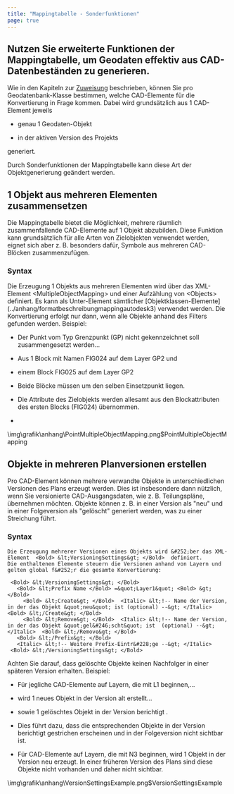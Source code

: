 ```yaml
---
title: "Mappingtabelle - Sonderfunktionen"
page: true
---
```

## Nutzen Sie erweiterte Funktionen der Mappingtabelle, um Geodaten effektiv aus CAD-Datenbest&#228;nden zu generieren.
Wie in den Kapiteln zur [Zuweisung](../anhang/formatbeschreibungmappingautodesk3)
 beschrieben, k&#246;nnen Sie pro Geodatenbank-Klasse bestimmen, welche CAD-Elemente f&#252;r die Konvertierung in Frage kommen. Dabei wird grunds&#228;tzlich aus 1 CAD-Element jeweils

-  genau 1 Geodaten-Objekt

-  in der aktiven Version des Projekts



generiert.

Durch Sonderfunktionen der Mappingtabelle kann diese Art der Objektgenerierung ge&#228;ndert werden.

## 1 Objekt aus mehreren Elementen zusammensetzen 
Die Mappingtabelle bietet die M&#246;glichkeit, mehrere r&#228;umlich zusammenfallende CAD-Elemente auf 1 Objekt abzubilden.
Diese Funktion kann grunds&#228;tzlich f&#252;r alle Arten von Zielobjekten verwendet werden, eignet sich aber z. B. besonders daf&#252;r, Symbole aus mehreren CAD-Bl&#246;cken zusammenzuf&#252;gen.

### Syntax 
<Info>
Die Erzeugung 1 Objekts aus mehreren Elementen wird &#252;ber das XML-Element  <Bold> &lt;MultipleObjectMapping&gt; </Bold>  und einer Aufz&#228;hlung von  <Bold> &lt;Objects&gt; </Bold>  definiert. Es kann als Unter-Element s&#228;mtlicher [Objektklassen-Elemente](../anhang/formatbeschreibungmappingautodesk3)
 verwendet werden.
</Info>

<Warning>
Die Konvertierung erfolgt nur dann, wenn alle Objekte anhand des Filters gefunden werden.
</Warning>


<Info>
Beispiel:

-  Der Punkt vom Typ <Bold> Grenzpunkt (GP) nicht gekennzeichnet </Bold>  soll zusammengesetzt werden...


-  Aus 1 Block mit Namen <Bold> FIG024 </Bold>  auf dem Layer <Bold> GP2 </Bold>  und


-  einem Block <Bold> FIG025 </Bold>  auf dem Layer <Bold> GP2 </Bold> 


-  Beide Bl&#246;cke m&#252;ssen um den selben Einsetzpunkt liegen.


-  Die Attribute des Zielobjekts werden allesamt aus den Blockattributen des ersten Blocks (FIG024) &#252;bernommen.






- 
<Image>\img\grafik\anhang\PointMultipleObjectMapping.png$PointMultipleObjectMapping</Image>


</Info>


## Objekte in mehreren Planversionen erstellen 
Pro CAD-Element k&#246;nnen mehrere verwandte Objekte in unterschiedlichen Versionen des Plans erzeugt werden.
Dies ist insbesondere dann n&#252;tzlich, wenn Sie versionierte CAD-Ausgangsdaten, wie z. B. Teilungspl&#228;ne, &#252;bernehmen m&#246;chten.
Objekte k&#246;nnen z. B. in einer Version als &quot;neu&quot; und in einer Folgeversion als &quot;gel&#246;scht&quot; generiert werden, was zu einer Streichung f&#252;hrt.

### Syntax

```
Die Erzeugung mehrerer Versionen eines Objekts wird &#252;ber das XML-Element  <Bold> &lt;VersioningSettings&gt; </Bold>  definiert.
Die enthaltenen Elemente steuern die Versionen anhand von Layern und gelten global f&#252;r die gesamte Konvertierung:

 <Bold> &lt;VersioningSettings&gt; </Bold> 
   <Bold> &lt;Prefix Name </Bold> =&quot;Layer1&quot; <Bold> &gt; </Bold> 
     <Bold> &lt;Create&gt; </Bold>  <Italic> &lt;!-- Name der Version, in der das Objekt &quot;neu&quot; ist (optional) --&gt; </Italic>  <Bold> &lt;/Create&gt; </Bold> 
     <Bold> &lt;Remove&gt; </Bold>  <Italic> &lt;!-- Name der Version, in der das Objekt &quot;gel&#246;scht&quot; ist  (optional) --&gt; </Italic>  <Bold> &lt;/Remove&gt; </Bold> 
   <Bold> &lt;/Prefix&gt; </Bold> 
   <Italic> &lt;!-- Weitere Prefix-Eintr&#228;ge --&gt; </Italic> 
 <Bold> &lt;/VersioningSettings&gt; </Bold> 

```

<Warning>
Achten Sie darauf, dass gel&#246;schte Objekte keinen Nachfolger in einer sp&#228;teren Version erhalten.
</Warning>

<Info>
Beispiel:

- F&#252;r jegliche CAD-Elemente auf Layern, die mit <Bold> L1 </Bold>  beginnen,...


- wird 1 <Italic> neues </Italic>  Objekt in der Version <Bold> alt </Bold>  erstellt...


- sowie 1 <Italic> gel&#246;schtes </Italic>  Objekt in der Version <Bold> berichtigt </Bold> .


- Dies f&#252;hrt dazu, dass die entsprechenden Objekte in der Version <Italic> berichtigt </Italic>  gestrichen erscheinen und in der Folgeversion nicht sichtbar ist.




- F&#252;r CAD-Elemente auf Layern, die mit <Bold> N3 </Bold>  beginnen, wird 1 Objekt in der Version <Bold> neu </Bold>  erzeugt. In einer fr&#252;heren Version des Plans sind diese Objekte nicht vorhanden und daher nicht sichtbar.






<Image>\img\grafik\anhang\VersionSettingsExample.png$VersionSettingsExample</Image>
</Info>

